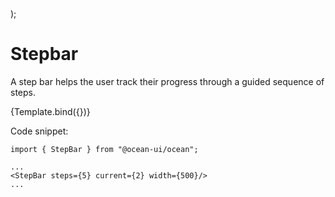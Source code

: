 
<Meta title="MDX/Step Bar" component={StepBar} />

  <div
    style={{
      width: "100%",
      height: "100%",
      display: "flex",
      alignItems: "center",
      justifyContent: "center",
    }}
  >
    <StoryContent />
  </div>
);

# Stepbar

A step bar helps the user track their progress through a guided sequence of steps.

<Canvas>
  <Story
    name="Default"
    args={{
      width: 500,
      steps: 5,
      current: 2,
    }}
    decorators={[CenterDecorator]}
  >
    {Template.bind({})}
  </Story>
</Canvas>

<ArgsTable story="Default"/>

Code snippet:
```tsx
import { StepBar } from "@ocean-ui/ocean";

...
<StepBar steps={5} current={2} width={500}/>
...
```
